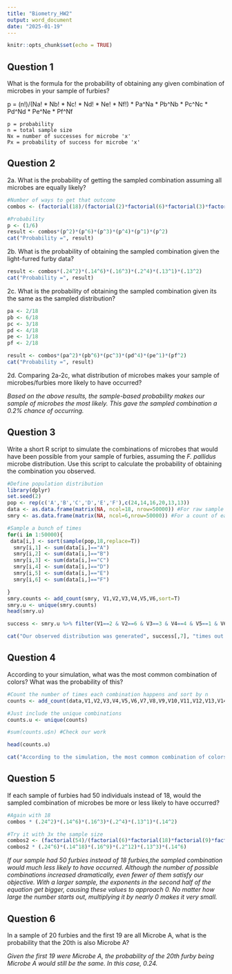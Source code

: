 ```yaml
---
title: "Biometry_HW2"
output: word_document
date: "2025-01-19"
---
```


```r
knitr::opts_chunk$set(echo = TRUE)
```

## Question 1

What is the formula for the probability of obtaining any given combination of microbes in your sample of furbies?

  p = (n!)/(Na! * Nb! * Nc! * Nd! * Ne! * Nf!) * Pa^Na * Pb^Nb * Pc^Nc * Pd^Nd * Pe^Ne * Pf^Nf
    
    p = probability
    n = total sample size
    Nx = number of successes for microbe 'x'
    Px = probability of success for microbe 'x'



## Question 2

2a. What is the probability of getting the sampled combination assuming all microbes are equally likely?

```r

#Number of ways to get that outcome
combos <- (factorial(18)/(factorial(2)*factorial(6)*factorial(3)*factorial(4)*factorial(1)*factorial(2)))

#Probability
p <- (1/6)
result <- combos*(p^2)*(p^6)*(p^3)*(p^4)*(p^1)*(p^2)
cat("Probability =", result)

```
2b. What is the probability of obtaining the sampled combination given the light-furred furby data?

```r

result <- combos*(.24^2)*(.14^6)*(.16^3)*(.2^4)*(.13^1)*(.13^2)
cat("Probability =", result)

```
2c. What is the probability of obtaining the sampled combination given its the same as the sampled distribution?

```r

pa <- 2/18
pb <- 6/18
pc <- 3/18
pd <- 4/18
pe <- 1/18
pf <- 2/18

result <- combos*(pa^2)*(pb^6)*(pc^3)*(pd^4)*(pe^1)*(pf^2)
cat("Probability =", result)


```
2d. Comparing 2a-2c, what distribution of microbes makes your sample of microbes/furbies more likely to have occurred?

  *Based on the above results, the sample-based probability makes our sample of microbes the most likely. This gave the sampled combination a 0.2% chance of occurring.*



## Question 3

Write a short R script to simulate the combinations of microbes that would have been possible from your sample of furbies, assuming the *F. pallidus* microbe distribution. Use this script to calculate the probability of obtaining the combination you observed.


```r

#Define population distribution
library(dplyr)
set.seed(2)
pop <- rep(c('A','B','C','D','E','F'),c(24,14,16,20,13,13))
data <- as.data.frame(matrix(NA, ncol=18, nrow=50000)) #For raw sample results
smry <- as.data.frame(matrix(NA, ncol=6,nrow=50000)) #For a count of each microbe

#Sample a bunch of times
for(i in 1:50000){
 data[i,] <- sort(sample(pop,18,replace=T))
  smry[i,1] <- sum(data[i,]=="A")
  smry[i,2] <- sum(data[i,]=="B")
  smry[i,3] <- sum(data[i,]=="C")
  smry[i,4] <- sum(data[i,]=="D")
  smry[i,5] <- sum(data[i,]=="E")
  smry[i,6] <- sum(data[i,]=="F")

}
smry.counts <- add_count(smry, V1,V2,V3,V4,V5,V6,sort=T) 
smry.u <- unique(smry.counts)
head(smry.u)

success <- smry.u %>% filter(V1==2 & V2==6 & V3==3 & V4==4 & V5==1 & V6==2)

cat("Our observed distribution was generated", success[,7], "times out of 50,000. Thus, the probability of obtaining the combination we observed is",success[,7]/50000)
```


## Question 4

According to your simulation, what was the most common combination of colors? What was the probability of this?


```r
#Count the number of times each combination happens and sort by n
counts <- add_count(data,V1,V2,V3,V4,V5,V6,V7,V8,V9,V10,V11,V12,V13,V14,V15,V16,V17,V18,sort=T)

#Just include the unique combinations
counts.u <- unique(counts)

#sum(counts.u$n) #Check our work

head(counts.u)

cat("According to the simulation, the most common combination of colors is 27.8% A (5 red), 11.1% B (2 blue), 16.7% C (3 green), 22.2% D (4 yellow), 11.1% E (2 orange), and 11.1% F (2 brown). The probability of this occurring was", counts.u[1,19], "out of 50000, or ",counts.u[1,19]/50000)
```



## Question 5

If each sample of furbies had 50 individuals instead of 18, would the sampled combination of microbes be more or less likely to have occurred?

```r

#Again with 18
combos * (.24^2)*(.14^6)*(.16^3)*(.2^4)*(.13^1)*(.14^2)

#Try it with 3x the sample size
combos2 <- (factorial(54)/(factorial(6)*factorial(18)*factorial(9)*factorial(12)*factorial(3)*factorial(6)))
combos2 * (.24^6)*(.14^18)*(.16^9)*(.2^12)*(.13^3)*(.14^6)

```
  *If our sample had 50 furbies instead of 18 furbies,the sampled combination would much less likely to have occurred. Although the number of possible combinations increased dramatically, even fewer      of them satisfy our objective. With a larger sample, the exponents in the second half of the equation get bigger, causing these values to approach 0. No matter how large the number starts out,        multiplying it by nearly 0 makes it very small.*



## Question 6

In a sample of 20 furbies and the first 19 are all Microbe A, what is the probability that the 20th is also Microbe A?

  *Given the first 19 were Microbe A, the probability of the 20th furby being Microbe A would still be the same. In this case, 0.24.*
